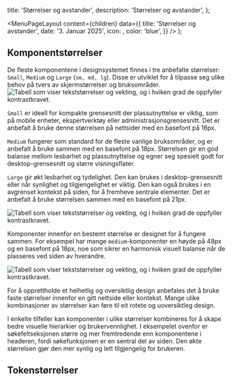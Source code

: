 

  title: 'Størrelser og avstander',
  description: 'Størrelser og avstander',
};

  <MenuPageLayout
    content={children}
    data={{
      title: 'Størrelser og avstander',
      date: '3. Januar 2025',
      icon: <RulerIcon />,
      color: 'blue',
    }}
  />
);

## Komponentstørrelser

De fleste komponentene i designsystemet finnes i tre anbefalte størrelser: `Small`, `Medium` og `Large` (`sm, md, lg`). 
Disse er utviklet for å tilpasse seg ulike behov på tvers av skjermstørrelser og bruksområder.
<Image
  src='/img/component-size-buttons.png'
  alt='Tabell som viser tekststørrelser og vekting, og i hviken grad de oppfyller kontrastkravet.'
  boxShadow={true}
  caption='Størrelser for komponenter i Designsystemet.'
/>


`Small` er ideell for kompakte grensesnitt der plassutnyttelse er viktig, som på mobile enheter, ekspertverktøy eller administrasjonsgrensesnitt. 
Det er anbefalt å bruke denne størrelsen på  nettsider med en basefont på 16px.

`Medium` fungerer som standard for de fleste vanlige bruksområder, og er anbefalt å bruke sammen med en basefont på 18px. 
Størrelsen gir en god balanse mellom lesbarhet og plassutnyttelse og egner seg spesielt godt for desktop-grensesnitt og større visningsflater.

`Large` gir økt lesbarhet og tydelighet. Den kan brukes i desktop-grensesnitt eller når synlighet og tilgjengelighet er viktig. Den kan også brukes i en avgrenset kontekst på siden, for å fremheve sentrale elementer. 
Det er anbefalt å bruke størrelsen sammen med en basefont på 21px.

<Image
  src='/img/component-size-balance.png'
  alt='Tabell som viser tekststørrelser og vekting, og i hviken grad de oppfyller kontrastkravet.'
  boxShadow={true}
  caption='Mange av medium-komponentene har en fast høyde på 48px.'
/>

Komponenter innenfor en bestemt størrelse er designet for å fungere sammen. 
For eksempel har mange `medium`-komponenter en høyde på 48px og en basefont på 18px, noe som sikrer en harmonisk visuell balanse når de plasseres ved siden av hverandre.


<Image
  src='/img/component-size-example.png'
  alt='Tabell som viser tekststørrelser og vekting, og i hviken grad de oppfyller kontrastkravet.'
  boxShadow={true}
  caption='Eksempel der Medium og Large komponenter er brukt sammen.'
/>

For å opprettholde et helhetlig og oversiktlig design anbefales det å bruke faste størrelser innenfor en gitt nettside eller kontekst. 
Mange ulike kombinasjoner av størrelser kan føre til eit rotete og uoversiktleg design.

I enkelte tilfeller kan komponenter i ulike størrelser kombineres for å skape bedre visuelle hierarkier og brukervennlighet. 
I eksempelet ovenfor er søkefeltseksjonen større og mer fremtredende enn komponentene i headeren, fordi søkefunksjonen er en sentral del av siden. 
Den økte størrelsen gjør den mer synlig og lett tilgjengelig for brukeren.


## Tokenstørrelser

<TokenList
  type='dimension'
  hideValue={true}
/>

